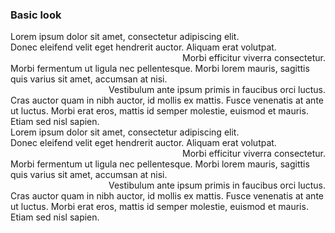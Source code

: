 
<Meta title="Others/HoverablePreview" />

### Basic look

<Preview>
  <Story name="Basic look without borders" >
    <HoverablePreview>
      <HoverablePreview.Header title="Hoverable Preview without borders" />
      <HoverablePreview.Cell title="Centered cell">
        <div>
          Lorem ipsum dolor sit amet, consectetur adipiscing elit.
        </div>
      </HoverablePreview.Cell>
      <HoverablePreview.Cell title="Cell on the left" align="left">
        <div>
          Donec eleifend velit eget hendrerit auctor. Aliquam erat volutpat.
        </div>
      </HoverablePreview.Cell>
      <HoverablePreview.Cell title="Cell on the right" align="right">
        <div>
          Morbi efficitur viverra consectetur.
        </div>
      </HoverablePreview.Cell>
      <HoverablePreview.Cell title="Centered cell">
        <div>
          Morbi fermentum ut ligula nec pellentesque. Morbi lorem mauris, sagittis quis varius sit amet, accumsan at nisi.
        </div>
      </HoverablePreview.Cell>
      <HoverablePreview.Cell title="Cell on the right" align="right">
        <div>
          Vestibulum ante ipsum primis in faucibus orci luctus.
        </div>
      </HoverablePreview.Cell>
      <HoverablePreview.Cell title="Centered cell">
        <div>
          Cras auctor quam in nibh auctor, id mollis ex mattis. Fusce venenatis at ante ut luctus. Morbi erat eros, mattis id semper molestie, euismod et mauris.
        </div>
      </HoverablePreview.Cell>
      <HoverablePreview.Cell title="Cell on the left" align="left">
        <div>
          Etiam sed nisl sapien.
        </div>
      </HoverablePreview.Cell>
    </HoverablePreview>
  </Story>
</Preview>

<Preview>
  <Story name="Basic look with borders" >
    <HoverablePreview>
      <HoverablePreview.Header title="Hoverable Preview with borders" />
      <HoverablePreview.Cell title="Centered cell" borders={[ 'top', 'bottom' ]}>
        <div>
          Lorem ipsum dolor sit amet, consectetur adipiscing elit.
        </div>
      </HoverablePreview.Cell>
      <HoverablePreview.Cell title="Cell on the left" borders={[ 'right' ]} align="left">
        <div>
          Donec eleifend velit eget hendrerit auctor. Aliquam erat volutpat.
        </div>
      </HoverablePreview.Cell>
      <HoverablePreview.Cell title="Cell on the right" align="right">
        <div>
          Morbi efficitur viverra consectetur.
        </div>
      </HoverablePreview.Cell>
      <HoverablePreview.Cell title="Centered cell" borders={[ 'top', 'bottom' ]}>
        <div>
          Morbi fermentum ut ligula nec pellentesque. Morbi lorem mauris, sagittis quis varius sit amet, accumsan at nisi.
        </div>
      </HoverablePreview.Cell>
      <HoverablePreview.Cell title="Cell on the right" borders={[ 'left' ]} align="right">
        <div>
          Vestibulum ante ipsum primis in faucibus orci luctus.
        </div>
      </HoverablePreview.Cell>
      <HoverablePreview.Cell title="Normal centered cell" borders={[ 'top', 'bottom' ]}>
        <div>
          Cras auctor quam in nibh auctor, id mollis ex mattis. Fusce venenatis at ante ut luctus. Morbi erat eros, mattis id semper molestie, euismod et mauris.
        </div>
      </HoverablePreview.Cell>
      <HoverablePreview.Cell title="Cell on the left" borders={[ 'right' ]} align="left">
        <div>
          Etiam sed nisl sapien.
        </div>
      </HoverablePreview.Cell>
    </HoverablePreview>
  </Story>
</Preview>
